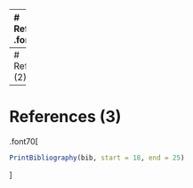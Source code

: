 
---
# References
.font70[
```r
PrintBibliography(bib, start = 1, end = 9)
```
]
---
# References (2)
.font70[
```r
PrintBibliography(bib, start = 10, end = 17)
```
]

---
# References (3)
.font70[
```r
PrintBibliography(bib, start = 18, end = 25)
```
]
